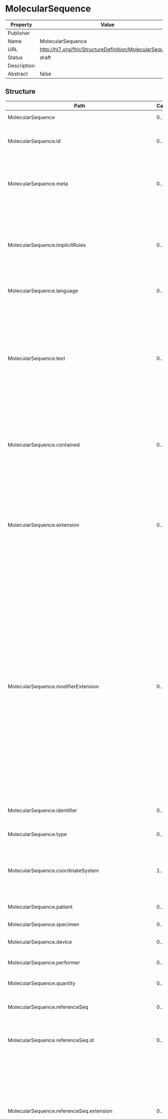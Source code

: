 
  # MolecularSequence

  
|Property|Value|
|---|---|
|Publisher||
|Name|MolecularSequence|
|URL|http://hl7.org/fhir/StructureDefinition/MolecularSequence|
|Status|draft|
|Description||
|Abstract|false|

   ## Structure

   | Path | Cardinality | Type | Description
  | ---- | ----------- | ---- | -------  
 | MolecularSequence | 0..* | MolecularSequence | Raw data describing a biological sequence. 
 | MolecularSequence.id | 0..1 | http://hl7.org/fhirpath/System.String | The logical id of the resource, as used in the URL for the resource. Once assigned, this value never changes. 
 | MolecularSequence.meta | 0..1 | Meta | The metadata about the resource. This is content that is maintained by the infrastructure. Changes to the content might not always be associated with version changes to the resource. 
 | MolecularSequence.implicitRules | 0..1 | uri | A reference to a set of rules that were followed when the resource was constructed, and which must be understood when processing the content. Often, this is a reference to an implementation guide that defines the special rules along with other profiles etc. 
 | MolecularSequence.language | 0..1 | code | The base language in which the resource is written. 
 | MolecularSequence.text | 0..1 | Narrative | A human-readable narrative that contains a summary of the resource and can be used to represent the content of the resource to a human. The narrative need not encode all the structured data, but is required to contain sufficient detail to make it "clinically safe" for a human to just read the narrative. Resource definitions may define what content should be represented in the narrative to ensure clinical safety. 
 | MolecularSequence.contained | 0..* | Resource | These resources do not have an independent existence apart from the resource that contains them - they cannot be identified independently, and nor can they have their own independent transaction scope. 
 | MolecularSequence.extension | 0..* | Extension | May be used to represent additional information that is not part of the basic definition of the resource. To make the use of extensions safe and manageable, there is a strict set of governance  applied to the definition and use of extensions. Though any implementer can define an extension, there is a set of requirements that SHALL be met as part of the definition of the extension. 
 | MolecularSequence.modifierExtension | 0..* | Extension | May be used to represent additional information that is not part of the basic definition of the resource and that modifies the understanding of the element that contains it and/or the understanding of the containing element's descendants. Usually modifier elements provide negation or qualification. To make the use of extensions safe and manageable, there is a strict set of governance applied to the definition and use of extensions. Though any implementer is allowed to define an extension, there is a set of requirements that SHALL be met as part of the definition of the extension. Applications processing a resource are required to check for modifier extensions.Modifier extensions SHALL NOT change the meaning of any elements on Resource or DomainResource (including cannot change the meaning of modifierExtension itself). 
 | MolecularSequence.identifier | 0..* | Identifier | A unique identifier for this particular sequence instance. This is a FHIR-defined id. 
 | MolecularSequence.type | 0..1 | code | Amino Acid Sequence/ DNA Sequence / RNA Sequence. 
 | MolecularSequence.coordinateSystem | 1..1 | integer | Whether the sequence is numbered starting at 0 (0-based numbering or coordinates, inclusive start, exclusive end) or starting at 1 (1-based numbering, inclusive start and inclusive end). 
 | MolecularSequence.patient | 0..1 | Reference | The patient whose sequencing results are described by this resource. 
 | MolecularSequence.specimen | 0..1 | Reference | Specimen used for sequencing. 
 | MolecularSequence.device | 0..1 | Reference | The method for sequencing, for example, chip information. 
 | MolecularSequence.performer | 0..1 | Reference | The organization or lab that should be responsible for this result. 
 | MolecularSequence.quantity | 0..1 | Quantity | The number of copies of the sequence of interest. (RNASeq). 
 | MolecularSequence.referenceSeq | 0..1 | BackboneElement | A sequence that is used as a reference to describe variants that are present in a sequence analyzed. 
 | MolecularSequence.referenceSeq.id | 0..1 | http://hl7.org/fhirpath/System.String | Unique id for the element within a resource (for internal references). This may be any string value that does not contain spaces. 
 | MolecularSequence.referenceSeq.extension | 0..* | Extension | May be used to represent additional information that is not part of the basic definition of the element. To make the use of extensions safe and manageable, there is a strict set of governance  applied to the definition and use of extensions. Though any implementer can define an extension, there is a set of requirements that SHALL be met as part of the definition of the extension. 
 | MolecularSequence.referenceSeq.modifierExtension | 0..* | Extension | May be used to represent additional information that is not part of the basic definition of the element and that modifies the understanding of the element in which it is contained and/or the understanding of the containing element's descendants. Usually modifier elements provide negation or qualification. To make the use of extensions safe and manageable, there is a strict set of governance applied to the definition and use of extensions. Though any implementer can define an extension, there is a set of requirements that SHALL be met as part of the definition of the extension. Applications processing a resource are required to check for modifier extensions.Modifier extensions SHALL NOT change the meaning of any elements on Resource or DomainResource (including cannot change the meaning of modifierExtension itself). 
 | MolecularSequence.referenceSeq.chromosome | 0..1 | CodeableConcept | Structural unit composed of a nucleic acid molecule which controls its own replication through the interaction of specific proteins at one or more origins of replication ([SO:0000340](http://www.sequenceontology.org/browser/current_svn/term/SO:0000340)). 
 | MolecularSequence.referenceSeq.genomeBuild | 0..1 | string | The Genome Build used for reference, following GRCh build versions e.g. 'GRCh 37'.  Version number must be included if a versioned release of a primary build was used. 
 | MolecularSequence.referenceSeq.orientation | 0..1 | code | A relative reference to a DNA strand based on gene orientation. The strand that contains the open reading frame of the gene is the "sense" strand, and the opposite complementary strand is the "antisense" strand. 
 | MolecularSequence.referenceSeq.referenceSeqId | 0..1 | CodeableConcept | Reference identifier of reference sequence submitted to NCBI. It must match the type in the MolecularSequence.type field. For example, the prefix, “NG_” identifies reference sequence for genes, “NM_” for messenger RNA transcripts, and “NP_” for amino acid sequences. 
 | MolecularSequence.referenceSeq.referenceSeqPointer | 0..1 | Reference | A pointer to another MolecularSequence entity as reference sequence. 
 | MolecularSequence.referenceSeq.referenceSeqString | 0..1 | string | A string like "ACGT". 
 | MolecularSequence.referenceSeq.strand | 0..1 | code | An absolute reference to a strand. The Watson strand is the strand whose 5'-end is on the short arm of the chromosome, and the Crick strand as the one whose 5'-end is on the long arm. 
 | MolecularSequence.referenceSeq.windowStart | 0..1 | integer | Start position of the window on the reference sequence. If the coordinate system is either 0-based or 1-based, then start position is inclusive. 
 | MolecularSequence.referenceSeq.windowEnd | 0..1 | integer | End position of the window on the reference sequence. If the coordinate system is 0-based then end is exclusive and does not include the last position. If the coordinate system is 1-base, then end is inclusive and includes the last position. 
 | MolecularSequence.variant | 0..* | BackboneElement | The definition of variant here originates from Sequence ontology ([variant_of](http://www.sequenceontology.org/browser/current_svn/term/variant_of)). This element can represent amino acid or nucleic sequence change(including insertion,deletion,SNP,etc.)  It can represent some complex mutation or segment variation with the assist of CIGAR string. 
 | MolecularSequence.variant.id | 0..1 | http://hl7.org/fhirpath/System.String | Unique id for the element within a resource (for internal references). This may be any string value that does not contain spaces. 
 | MolecularSequence.variant.extension | 0..* | Extension | May be used to represent additional information that is not part of the basic definition of the element. To make the use of extensions safe and manageable, there is a strict set of governance  applied to the definition and use of extensions. Though any implementer can define an extension, there is a set of requirements that SHALL be met as part of the definition of the extension. 
 | MolecularSequence.variant.modifierExtension | 0..* | Extension | May be used to represent additional information that is not part of the basic definition of the element and that modifies the understanding of the element in which it is contained and/or the understanding of the containing element's descendants. Usually modifier elements provide negation or qualification. To make the use of extensions safe and manageable, there is a strict set of governance applied to the definition and use of extensions. Though any implementer can define an extension, there is a set of requirements that SHALL be met as part of the definition of the extension. Applications processing a resource are required to check for modifier extensions.Modifier extensions SHALL NOT change the meaning of any elements on Resource or DomainResource (including cannot change the meaning of modifierExtension itself). 
 | MolecularSequence.variant.start | 0..1 | integer | Start position of the variant on the  reference sequence. If the coordinate system is either 0-based or 1-based, then start position is inclusive. 
 | MolecularSequence.variant.end | 0..1 | integer | End position of the variant on the reference sequence. If the coordinate system is 0-based then end is exclusive and does not include the last position. If the coordinate system is 1-base, then end is inclusive and includes the last position. 
 | MolecularSequence.variant.observedAllele | 0..1 | string | An allele is one of a set of coexisting sequence variants of a gene ([SO:0001023](http://www.sequenceontology.org/browser/current_svn/term/SO:0001023)).  Nucleotide(s)/amino acids from start position of sequence to stop position of sequence on the positive (+) strand of the observed  sequence. When the sequence  type is DNA, it should be the sequence on the positive (+) strand. This will lay in the range between variant.start and variant.end. 
 | MolecularSequence.variant.referenceAllele | 0..1 | string | An allele is one of a set of coexisting sequence variants of a gene ([SO:0001023](http://www.sequenceontology.org/browser/current_svn/term/SO:0001023)). Nucleotide(s)/amino acids from start position of sequence to stop position of sequence on the positive (+) strand of the reference sequence. When the sequence  type is DNA, it should be the sequence on the positive (+) strand. This will lay in the range between variant.start and variant.end. 
 | MolecularSequence.variant.cigar | 0..1 | string | Extended CIGAR string for aligning the sequence with reference bases. See detailed documentation [here](http://support.illumina.com/help/SequencingAnalysisWorkflow/Content/Vault/Informatics/Sequencing_Analysis/CASAVA/swSEQ_mCA_ExtendedCIGARFormat.htm). 
 | MolecularSequence.variant.variantPointer | 0..1 | Reference | A pointer to an Observation containing variant information. 
 | MolecularSequence.observedSeq | 0..1 | string | Sequence that was observed. It is the result marked by referenceSeq along with variant records on referenceSeq. This shall start from referenceSeq.windowStart and end by referenceSeq.windowEnd. 
 | MolecularSequence.quality | 0..* | BackboneElement | An experimental feature attribute that defines the quality of the feature in a quantitative way, such as a phred quality score ([SO:0001686](http://www.sequenceontology.org/browser/current_svn/term/SO:0001686)). 
 | MolecularSequence.quality.id | 0..1 | http://hl7.org/fhirpath/System.String | Unique id for the element within a resource (for internal references). This may be any string value that does not contain spaces. 
 | MolecularSequence.quality.extension | 0..* | Extension | May be used to represent additional information that is not part of the basic definition of the element. To make the use of extensions safe and manageable, there is a strict set of governance  applied to the definition and use of extensions. Though any implementer can define an extension, there is a set of requirements that SHALL be met as part of the definition of the extension. 
 | MolecularSequence.quality.modifierExtension | 0..* | Extension | May be used to represent additional information that is not part of the basic definition of the element and that modifies the understanding of the element in which it is contained and/or the understanding of the containing element's descendants. Usually modifier elements provide negation or qualification. To make the use of extensions safe and manageable, there is a strict set of governance applied to the definition and use of extensions. Though any implementer can define an extension, there is a set of requirements that SHALL be met as part of the definition of the extension. Applications processing a resource are required to check for modifier extensions.Modifier extensions SHALL NOT change the meaning of any elements on Resource or DomainResource (including cannot change the meaning of modifierExtension itself). 
 | MolecularSequence.quality.type | 1..1 | code | INDEL / SNP / Undefined variant. 
 | MolecularSequence.quality.standardSequence | 0..1 | CodeableConcept | Gold standard sequence used for comparing against. 
 | MolecularSequence.quality.start | 0..1 | integer | Start position of the sequence. If the coordinate system is either 0-based or 1-based, then start position is inclusive. 
 | MolecularSequence.quality.end | 0..1 | integer | End position of the sequence. If the coordinate system is 0-based then end is exclusive and does not include the last position. If the coordinate system is 1-base, then end is inclusive and includes the last position. 
 | MolecularSequence.quality.score | 0..1 | Quantity | The score of an experimentally derived feature such as a p-value ([SO:0001685](http://www.sequenceontology.org/browser/current_svn/term/SO:0001685)). 
 | MolecularSequence.quality.method | 0..1 | CodeableConcept | Which method is used to get sequence quality. 
 | MolecularSequence.quality.truthTP | 0..1 | decimal | True positives, from the perspective of the truth data, i.e. the number of sites in the Truth Call Set for which there are paths through the Query Call Set that are consistent with all of the alleles at this site, and for which there is an accurate genotype call for the event. 
 | MolecularSequence.quality.queryTP | 0..1 | decimal | True positives, from the perspective of the query data, i.e. the number of sites in the Query Call Set for which there are paths through the Truth Call Set that are consistent with all of the alleles at this site, and for which there is an accurate genotype call for the event. 
 | MolecularSequence.quality.truthFN | 0..1 | decimal | False negatives, i.e. the number of sites in the Truth Call Set for which there is no path through the Query Call Set that is consistent with all of the alleles at this site, or sites for which there is an inaccurate genotype call for the event. Sites with correct variant but incorrect genotype are counted here. 
 | MolecularSequence.quality.queryFP | 0..1 | decimal | False positives, i.e. the number of sites in the Query Call Set for which there is no path through the Truth Call Set that is consistent with this site. Sites with correct variant but incorrect genotype are counted here. 
 | MolecularSequence.quality.gtFP | 0..1 | decimal | The number of false positives where the non-REF alleles in the Truth and Query Call Sets match (i.e. cases where the truth is 1/1 and the query is 0/1 or similar). 
 | MolecularSequence.quality.precision | 0..1 | decimal | QUERY.TP / (QUERY.TP + QUERY.FP). 
 | MolecularSequence.quality.recall | 0..1 | decimal | TRUTH.TP / (TRUTH.TP + TRUTH.FN). 
 | MolecularSequence.quality.fScore | 0..1 | decimal | Harmonic mean of Recall and Precision, computed as: 2 * precision * recall / (precision + recall). 
 | MolecularSequence.quality.roc | 0..1 | BackboneElement | Receiver Operator Characteristic (ROC) Curve  to give sensitivity/specificity tradeoff. 
 | MolecularSequence.quality.roc.id | 0..1 | http://hl7.org/fhirpath/System.String | Unique id for the element within a resource (for internal references). This may be any string value that does not contain spaces. 
 | MolecularSequence.quality.roc.extension | 0..* | Extension | May be used to represent additional information that is not part of the basic definition of the element. To make the use of extensions safe and manageable, there is a strict set of governance  applied to the definition and use of extensions. Though any implementer can define an extension, there is a set of requirements that SHALL be met as part of the definition of the extension. 
 | MolecularSequence.quality.roc.modifierExtension | 0..* | Extension | May be used to represent additional information that is not part of the basic definition of the element and that modifies the understanding of the element in which it is contained and/or the understanding of the containing element's descendants. Usually modifier elements provide negation or qualification. To make the use of extensions safe and manageable, there is a strict set of governance applied to the definition and use of extensions. Though any implementer can define an extension, there is a set of requirements that SHALL be met as part of the definition of the extension. Applications processing a resource are required to check for modifier extensions.Modifier extensions SHALL NOT change the meaning of any elements on Resource or DomainResource (including cannot change the meaning of modifierExtension itself). 
 | MolecularSequence.quality.roc.score | 0..* | integer | Invidual data point representing the GQ (genotype quality) score threshold. 
 | MolecularSequence.quality.roc.numTP | 0..* | integer | The number of true positives if the GQ score threshold was set to "score" field value. 
 | MolecularSequence.quality.roc.numFP | 0..* | integer | The number of false positives if the GQ score threshold was set to "score" field value. 
 | MolecularSequence.quality.roc.numFN | 0..* | integer | The number of false negatives if the GQ score threshold was set to "score" field value. 
 | MolecularSequence.quality.roc.precision | 0..* | decimal | Calculated precision if the GQ score threshold was set to "score" field value. 
 | MolecularSequence.quality.roc.sensitivity | 0..* | decimal | Calculated sensitivity if the GQ score threshold was set to "score" field value. 
 | MolecularSequence.quality.roc.fMeasure | 0..* | decimal | Calculated fScore if the GQ score threshold was set to "score" field value. 
 | MolecularSequence.readCoverage | 0..1 | integer | Coverage (read depth or depth) is the average number of reads representing a given nucleotide in the reconstructed sequence. 
 | MolecularSequence.repository | 0..* | BackboneElement | Configurations of the external repository. The repository shall store target's observedSeq or records related with target's observedSeq. 
 | MolecularSequence.repository.id | 0..1 | http://hl7.org/fhirpath/System.String | Unique id for the element within a resource (for internal references). This may be any string value that does not contain spaces. 
 | MolecularSequence.repository.extension | 0..* | Extension | May be used to represent additional information that is not part of the basic definition of the element. To make the use of extensions safe and manageable, there is a strict set of governance  applied to the definition and use of extensions. Though any implementer can define an extension, there is a set of requirements that SHALL be met as part of the definition of the extension. 
 | MolecularSequence.repository.modifierExtension | 0..* | Extension | May be used to represent additional information that is not part of the basic definition of the element and that modifies the understanding of the element in which it is contained and/or the understanding of the containing element's descendants. Usually modifier elements provide negation or qualification. To make the use of extensions safe and manageable, there is a strict set of governance applied to the definition and use of extensions. Though any implementer can define an extension, there is a set of requirements that SHALL be met as part of the definition of the extension. Applications processing a resource are required to check for modifier extensions.Modifier extensions SHALL NOT change the meaning of any elements on Resource or DomainResource (including cannot change the meaning of modifierExtension itself). 
 | MolecularSequence.repository.type | 1..1 | code | Click and see / RESTful API / Need login to see / RESTful API with authentication / Other ways to see resource. 
 | MolecularSequence.repository.url | 0..1 | uri | URI of an external repository which contains further details about the genetics data. 
 | MolecularSequence.repository.name | 0..1 | string | URI of an external repository which contains further details about the genetics data. 
 | MolecularSequence.repository.datasetId | 0..1 | string | Id of the variant in this external repository. The server will understand how to use this id to call for more info about datasets in external repository. 
 | MolecularSequence.repository.variantsetId | 0..1 | string | Id of the variantset in this external repository. The server will understand how to use this id to call for more info about variantsets in external repository. 
 | MolecularSequence.repository.readsetId | 0..1 | string | Id of the read in this external repository. 
 | MolecularSequence.pointer | 0..* | Reference | Pointer to next atomic sequence which at most contains one variant. 
 | MolecularSequence.structureVariant | 0..* | BackboneElement | Information about chromosome structure variation. 
 | MolecularSequence.structureVariant.id | 0..1 | http://hl7.org/fhirpath/System.String | Unique id for the element within a resource (for internal references). This may be any string value that does not contain spaces. 
 | MolecularSequence.structureVariant.extension | 0..* | Extension | May be used to represent additional information that is not part of the basic definition of the element. To make the use of extensions safe and manageable, there is a strict set of governance  applied to the definition and use of extensions. Though any implementer can define an extension, there is a set of requirements that SHALL be met as part of the definition of the extension. 
 | MolecularSequence.structureVariant.modifierExtension | 0..* | Extension | May be used to represent additional information that is not part of the basic definition of the element and that modifies the understanding of the element in which it is contained and/or the understanding of the containing element's descendants. Usually modifier elements provide negation or qualification. To make the use of extensions safe and manageable, there is a strict set of governance applied to the definition and use of extensions. Though any implementer can define an extension, there is a set of requirements that SHALL be met as part of the definition of the extension. Applications processing a resource are required to check for modifier extensions.Modifier extensions SHALL NOT change the meaning of any elements on Resource or DomainResource (including cannot change the meaning of modifierExtension itself). 
 | MolecularSequence.structureVariant.variantType | 0..1 | CodeableConcept | Information about chromosome structure variation DNA change type. 
 | MolecularSequence.structureVariant.exact | 0..1 | boolean | Used to indicate if the outer and inner start-end values have the same meaning. 
 | MolecularSequence.structureVariant.length | 0..1 | integer | Length of the variant chromosome. 
 | MolecularSequence.structureVariant.outer | 0..1 | BackboneElement | Structural variant outer. 
 | MolecularSequence.structureVariant.outer.id | 0..1 | http://hl7.org/fhirpath/System.String | Unique id for the element within a resource (for internal references). This may be any string value that does not contain spaces. 
 | MolecularSequence.structureVariant.outer.extension | 0..* | Extension | May be used to represent additional information that is not part of the basic definition of the element. To make the use of extensions safe and manageable, there is a strict set of governance  applied to the definition and use of extensions. Though any implementer can define an extension, there is a set of requirements that SHALL be met as part of the definition of the extension. 
 | MolecularSequence.structureVariant.outer.modifierExtension | 0..* | Extension | May be used to represent additional information that is not part of the basic definition of the element and that modifies the understanding of the element in which it is contained and/or the understanding of the containing element's descendants. Usually modifier elements provide negation or qualification. To make the use of extensions safe and manageable, there is a strict set of governance applied to the definition and use of extensions. Though any implementer can define an extension, there is a set of requirements that SHALL be met as part of the definition of the extension. Applications processing a resource are required to check for modifier extensions.Modifier extensions SHALL NOT change the meaning of any elements on Resource or DomainResource (including cannot change the meaning of modifierExtension itself). 
 | MolecularSequence.structureVariant.outer.start | 0..1 | integer | Structural variant outer start. If the coordinate system is either 0-based or 1-based, then start position is inclusive. 
 | MolecularSequence.structureVariant.outer.end | 0..1 | integer | Structural variant outer end. If the coordinate system is 0-based then end is exclusive and does not include the last position. If the coordinate system is 1-base, then end is inclusive and includes the last position. 
 | MolecularSequence.structureVariant.inner | 0..1 | BackboneElement | Structural variant inner. 
 | MolecularSequence.structureVariant.inner.id | 0..1 | http://hl7.org/fhirpath/System.String | Unique id for the element within a resource (for internal references). This may be any string value that does not contain spaces. 
 | MolecularSequence.structureVariant.inner.extension | 0..* | Extension | May be used to represent additional information that is not part of the basic definition of the element. To make the use of extensions safe and manageable, there is a strict set of governance  applied to the definition and use of extensions. Though any implementer can define an extension, there is a set of requirements that SHALL be met as part of the definition of the extension. 
 | MolecularSequence.structureVariant.inner.modifierExtension | 0..* | Extension | May be used to represent additional information that is not part of the basic definition of the element and that modifies the understanding of the element in which it is contained and/or the understanding of the containing element's descendants. Usually modifier elements provide negation or qualification. To make the use of extensions safe and manageable, there is a strict set of governance applied to the definition and use of extensions. Though any implementer can define an extension, there is a set of requirements that SHALL be met as part of the definition of the extension. Applications processing a resource are required to check for modifier extensions.Modifier extensions SHALL NOT change the meaning of any elements on Resource or DomainResource (including cannot change the meaning of modifierExtension itself). 
 | MolecularSequence.structureVariant.inner.start | 0..1 | integer | Structural variant inner start. If the coordinate system is either 0-based or 1-based, then start position is inclusive. 
 | MolecularSequence.structureVariant.inner.end | 0..1 | integer | Structural variant inner end. If the coordinate system is 0-based then end is exclusive and does not include the last position. If the coordinate system is 1-base, then end is inclusive and includes the last position. 

 ## Search Parameters

   | Name | Type | Description  | Expression 
    | ---- | ---- | ------- | ------  
 | _text | string | Search on the narrative of the resource |   
 | _content | string | Search on the entire content of the resource |   
 | _id | token | Logical id of this artifact | Resource.id  
 | _lastUpdated | date | When the resource version last changed | Resource.meta.lastUpdated  
 | _profile | uri | Profiles this resource claims to conform to | Resource.meta.profile  
 | _query | token | A custom search profile that describes a specific defined query operation |   
 | _security | token | Security Labels applied to this resource | Resource.meta.security  
 | _source | uri | Identifies where the resource comes from | Resource.meta.source  
 | _tag | token | Tags applied to this resource | Resource.meta.tag  
 | chromosome | token | Chromosome number of the reference sequence | MolecularSequence.referenceSeq.chromosome  
 | identifier | token | The unique identity for a particular sequence | MolecularSequence.identifier  
 | patient | reference | The subject that the observation is about | MolecularSequence.patient  
 | referenceseqid | token | Reference Sequence of the sequence | MolecularSequence.referenceSeq.referenceSeqId  
 | type | token | Amino Acid Sequence/ DNA Sequence / RNA Sequence | MolecularSequence.type  
 | variant-end | number | End position (0-based exclusive, which menas the acid at this position will not be included, 1-based inclusive, which means the acid at this position will be included) of the variant. | MolecularSequence.variant.end  
 | variant-start | number | Start position (0-based inclusive, 1-based inclusive, that means the nucleic acid or amino acid at this position will be included) of the variant. | MolecularSequence.variant.start  
 | window-end | number | End position (0-based exclusive, which menas the acid at this position will not be included, 1-based inclusive, which means the acid at this position will be included) of the reference sequence. | MolecularSequence.referenceSeq.windowEnd  
 | window-start | number | Start position (0-based inclusive, 1-based inclusive, that means the nucleic acid or amino acid at this position will be included) of the reference sequence. | MolecularSequence.referenceSeq.windowStart  
 | chromosome-variant-coordinate | composite | Search parameter by chromosome and variant coordinate. This will refer to part of a locus or part of a gene where search region will be represented in 1-based system. Since the coordinateSystem can either be 0-based or 1-based, this search query will include the result of both coordinateSystem that contains the equivalent segment of the gene or whole genome sequence. For example, a search for sequence can be represented as \`chromosome-variant-coordinate=1$lt345$gt123\`, this means it will search for the MolecularSequence resource with variants on chromosome 1 and with position \>123 and \<345, where in 1-based system resource, all strings within region 1:124-344 will be revealed, while in 0-based system resource, all strings within region 1:123-344 will be revealed. You may want to check detail about 0-based v.s. 1-based above. | MolecularSequence.variant  
 | chromosome-window-coordinate | composite | Search parameter by chromosome and window. This will refer to part of a locus or part of a gene where search region will be represented in 1-based system. Since the coordinateSystem can either be 0-based or 1-based, this search query will include the result of both coordinateSystem that contains the equivalent segment of the gene or whole genome sequence. For example, a search for sequence can be represented as \`chromosome-window-coordinate=1$lt345$gt123\`, this means it will search for the MolecularSequence resource with a window on chromosome 1 and with position \>123 and \<345, where in 1-based system resource, all strings within region 1:124-344 will be revealed, while in 0-based system resource, all strings within region 1:123-344 will be revealed. You may want to check detail about 0-based v.s. 1-based above. | MolecularSequence.referenceSeq  
 | referenceseqid-variant-coordinate | composite | Search parameter by reference sequence and variant coordinate. This will refer to part of a locus or part of a gene where search region will be represented in 1-based system. Since the coordinateSystem can either be 0-based or 1-based, this search query will include the result of both coordinateSystem that contains the equivalent segment of the gene or whole genome sequence. For example, a search for sequence can be represented as \`referenceSeqId-variant-coordinate=NC_000001.11$lt345$gt123\`, this means it will search for the MolecularSequence resource with variants on NC_000001.11 and with position \>123 and \<345, where in 1-based system resource, all strings within region NC_000001.11:124-344 will be revealed, while in 0-based system resource, all strings within region NC_000001.11:123-344 will be revealed. You may want to check detail about 0-based v.s. 1-based above. | MolecularSequence.variant  
 | referenceseqid-window-coordinate | composite | Search parameter by reference sequence and window. This will refer to part of a locus or part of a gene where search region will be represented in 1-based system. Since the coordinateSystem can either be 0-based or 1-based, this search query will include the result of both coordinateSystem that contains the equivalent segment of the gene or whole genome sequence. For example, a search for sequence can be represented as \`referenceSeqId-window-coordinate=NC_000001.11$lt345$gt123\`, this means it will search for the MolecularSequence resource with a window on NC_000001.11 and with position \>123 and \<345, where in 1-based system resource, all strings within region NC_000001.11:124-344 will be revealed, while in 0-based system resource, all strings within region NC_000001.11:123-344 will be revealed. You may want to check detail about 0-based v.s. 1-based above. | MolecularSequence.referenceSeq  
 | _iguhealth-version-seq | number | The version sequence of the resource | Resource.meta.extension.where(url='https://iguhealth.app/version-sequence').value  
 | _iguhealth-author | reference | The author of the resource | Resource.meta.extension.where(url='https://iguhealth.app/author').value  


